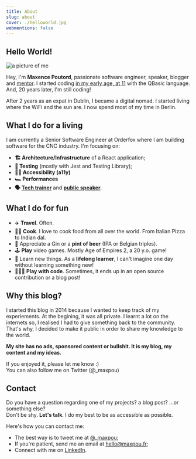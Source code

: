 ```yaml
---
title: About
slug: about
cover: ./helloworld.jpg
webmentions: false
---
```



## Hello World!

![a picture of me](../../images/me.jpeg)

Hey, I'm **Maxence Poutord**, passionate software engineer, speaker, blogger and
[mentor](https://mentors.codingcoach.io/?name=Maxence+Poutord). I started coding
[in my early age, at 11](https://twitter.com/_maxpou/status/771701472199340032) with the QBasic
language. And, 20 years later, I'm still coding!

After 2 years as an expat in Dublin, I became a digital nomad. I started living where the WiFi and
the sun are. I now spend most of my time in Berlin.

## What I do for a living

I am currently a Senior Software Engineer at Orderfox where I am building software for the CNC
industry. I'm focusing on:

- **🏗 Architecture/Infrastructure** of a React application;
- **🚦 Testing** (mostly with Jest and Testing Library);
- **👨‍🦯 Accessibility (a11y)**
- **🏎 Performances**
- **🗣 [Tech trainer](./speaking#trainings--workshop)** and **[public speaker](./speaking)**.

## What I do for fun

- ✈️ **Travel**. Often.
- 👨‍🍳 **Cook**. I love to cook food from all over the world. From Italian Pizza to Indian dal.
- 🍺 Appreciate a Gin or a **pint of beer** (IPA or Belgian triples).
- 🕹 **Play** video games. Mostly Age of Empires 2, a 20 y.o. game!
- 📘 Learn new things. As a **lifelong learner**, I can't imagine one day without learning something
  new!
- 👨🏼‍💻 **Play with code**. Sometimes, it ends up in an open source contribution or a blog post!

## Why this blog?

I started this blog in 2014 because I wanted to keep track of my experiements. At the begining, it
was all private. I learnt a lot on the internets so, I realised I had to give something back to the
community. That's why, I decided to make it public in order to share my knowledge to the world.

**My site has no ads, sponsored content or bullshit. It is my blog, my content and my ideas.**

If you enjoyed it, please let me know :)  
You can also follow me on Twitter (@\_maxpou)

<p>
  <FollowMe style={{ boxShadow: 'none' }} />
</p>

## Contact

Do you have a question regarding one of my projects? a blog post? ...or something else?  
Don't be shy. **Let's talk**. I do my best to be as accessible as possible.

Here's how you can contact me:

- The best way is to tweet me at [@\_maxpou](https://twitter.com/_maxpou);
- If you're patient, send me an email at [hello@maxpou.fr](mailto:hello@maxpou.fr);
- Connect with me on [LinkedIn](http://fr.linkedin.com/in/maxpou).
